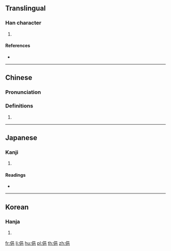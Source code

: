 ==Translingual==

===Han character===
{{Han char|rn=9|rad=人|as=07|sn=9|four=26217|canj=ORAU|ids=⿰亻邑}}

# {{defn|Han|sort=人07}}

====References====
* {{Han ref|kx=0104.160|dkj=00675|dj=0221.010|hdz=10162.050|uh=4FCB|ud=20427|bh=CDE2|bd=52706}}

----

==Chinese==
{{zh-forms}}

===Pronunciation===
{{zh-pron
|m=yì
|c=jap1
|mc=y
|oc=y
|ma=
|cat=
}}

===Definitions===
# {{rfdef|lang=zh}}

----

==Japanese==

===Kanji===
{{ja-kanji|grade=|rs=人07}}

# {{defn|lang=ja|sort=人07}}

====Readings====
* {{ja-readings|on=[[ちゅう]] (chū), [[じゅう]] (jū), [[ゆう]] (yū)|kun=[[たがやす]] (tagayasu)}}

----

==Korean==

===Hanja===
{{ko-hanja|hangeul=읍|rv=eup|mr=ŭp}}

# {{defn|lang=ko|sort=人07}}

[[fr:俋]]
[[li:俋]]
[[hu:俋]]
[[pl:俋]]
[[th:俋]]
[[zh:俋]]